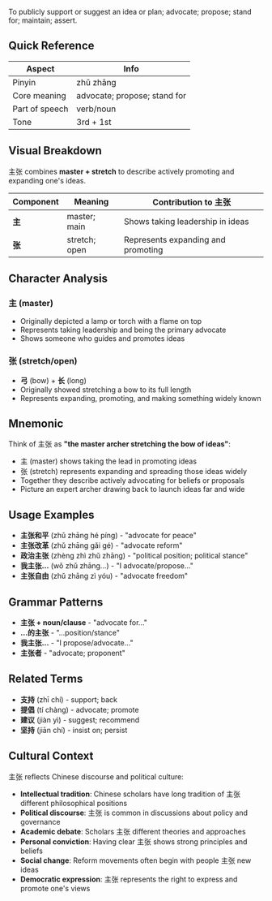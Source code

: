 To publicly support or suggest an idea or plan; advocate; propose; stand for; maintain; assert.

## Quick Reference

| Aspect         | Info                         |
| -------------- | ---------------------------- |
| Pinyin         | zhǔ zhāng                    |
| Core meaning   | advocate; propose; stand for |
| Part of speech | verb/noun                    |
| Tone           | 3rd + 1st                    |

## Visual Breakdown

主张 combines **master + stretch** to describe actively promoting and expanding one's ideas.

| Component | Meaning       | Contribution to 主张               |
| --------- | ------------- | ---------------------------------- |
| **主**    | master; main  | Shows taking leadership in ideas   |
| **张**    | stretch; open | Represents expanding and promoting |

## Character Analysis

### 主 (master)

- Originally depicted a lamp or torch with a flame on top
- Represents taking leadership and being the primary advocate
- Shows someone who guides and promotes ideas

### 张 (stretch/open)

- **弓** (bow) + **长** (long)
- Originally showed stretching a bow to its full length
- Represents expanding, promoting, and making something widely known

## Mnemonic

Think of 主张 as **"the master archer stretching the bow of ideas"**:

- 主 (master) shows taking the lead in promoting ideas
- 张 (stretch) represents expanding and spreading those ideas widely
- Together they describe actively advocating for beliefs or proposals
- Picture an expert archer drawing back to launch ideas far and wide

## Usage Examples

- **主张和平** (zhǔ zhāng hé píng) - "advocate for peace"
- **主张改革** (zhǔ zhāng gǎi gé) - "advocate reform"
- **政治主张** (zhèng zhì zhǔ zhāng) - "political position; political stance"
- **我主张...** (wǒ zhǔ zhāng...) - "I advocate/propose..."
- **主张自由** (zhǔ zhāng zì yóu) - "advocate freedom"

## Grammar Patterns

- **主张 + noun/clause** - "advocate for..."
- **...的主张** - "...position/stance"
- **我主张...** - "I propose/advocate..."
- **主张者** - "advocate; proponent"

## Related Terms

- **支持** (zhī chí) - support; back
- **提倡** (tí chàng) - advocate; promote
- **建议** (jiàn yì) - suggest; recommend
- **坚持** (jiān chí) - insist on; persist

## Cultural Context

主张 reflects Chinese discourse and political culture:

- **Intellectual tradition**: Chinese scholars have long tradition of 主张 different philosophical
  positions
- **Political discourse**: 主张 is common in discussions about policy and governance
- **Academic debate**: Scholars 主张 different theories and approaches
- **Personal conviction**: Having clear 主张 shows strong principles and beliefs
- **Social change**: Reform movements often begin with people 主张 new ideas
- **Democratic expression**: 主张 represents the right to express and promote one's views
